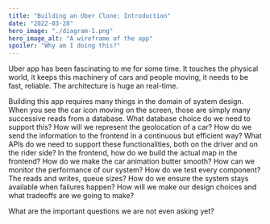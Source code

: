 ```yaml
---
title: "Building an Uber Clone: Introduction"
date: "2022-03-28"
hero_image: "./diagram-1.png"
hero_image_alt: "A wireframe of the app"
spoiler: "Why am I doing this?"
---
```

Uber app has been fascinating to me for some time. It touches the physical world, it keeps this machinery of cars and people moving, it needs to be fast, reliable. The architecture is huge an real-time.
 
Building this app requires many things in the domain of system design. When you see the car icon moving on the screen, those are simply many successive reads from a database. What database choice do we need to support this? How will we represent the geolocation of a car? How do we send the information to the frontend in a continuous but efficient way? What APIs do we need to support these functionalities, both on the driver and on the rider side? In the frontend, how do we build the actual map in the frontend? How do we make the car animation butter smooth? How can we monitor the performance of our system? How do we test every component? The reads and writes, queue sizes? How do we ensure the system stays available when failures happen? How will we make our design choices and what tradeoffs are we going to make?
 
What are the important questions we are not even asking yet?